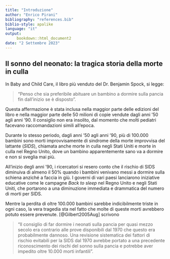 ```yaml
---
title: "Introduzione"
author: "Enrico Pirani"
bibliography: "references.bib"
biblio-style: apalike
language: "it"
output:
     bookdown::html_document2
date: "2 Settembre 2023"
---
```


## Il sonno del neonato: la tragica storia della morte in culla

In Baby and Child Care, il libro più venduto del Dr. Benjamin Spock, si legge:

>"Penso che sia preferibile abituare un bambino a dormire sulla pancia fin dall'inizio se è disposto". 

Questa affermazione è stata inclusa nella maggior parte delle edizioni del libro e nella maggior parte delle 50 milioni di copie vendute dagli anni '50 agli anni '90. Il consiglio non era insolito, dal momento che molti pediatri facevano raccomandazioni simili all'epoca.

Durante lo stesso periodo, dagli anni '50 agli anni '90, più di 100.000 bambini sono morti improvvisamente di sindrome della morte improvvisa del lattante (*SIDS*), chiamata anche morte in culla negli Stati Uniti e morte in culla nel Regno Unito, dove un bambino apparentemente sano va a dormire e non si sveglia mai più.

All'inizio degli anni '90, i ricercatori si resero conto che il rischio di SIDS diminuiva di almeno il 50% quando i bambini venivano messi a dormire sulla schiena anziché a faccia in giù. I governi di vari paesi lanciarono iniziative educative come le campagne *Back to sleep* nel Regno Unito e negli Stati Uniti, che portarono a una diminuzione immediata e drammatica del numero di morti per SIDS.

Mentre la perdita di oltre 100.000 bambini sarebbe indicibilmente triste in ogni caso, la vera tragedia sta nel fatto che molte di queste morti avrebbero potuto essere prevenute. 
[@Gilbert2005Aug] scrivono 

> "Il consiglio di far dormire i neonati sulla pancia per quasi mezzo secolo era contrario alle prove disponibili dal 1970 che questo era probabilmente dannoso. Una revisione sistematica dei fattori di rischio evitabili per la SIDS dal 1970 avrebbe portato a una precedente riconoscimento dei rischi del sonno sulla pancia e potrebbe aver impedito oltre 10.000 morti infantili".
